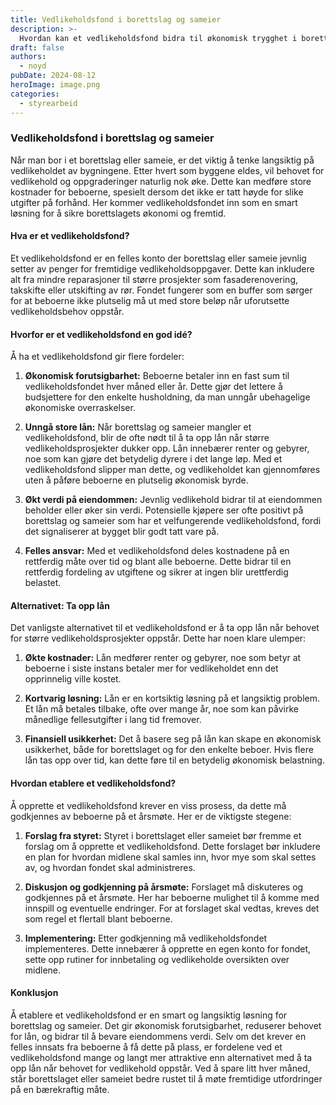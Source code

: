 ```yaml
---
title: Vedlikeholdsfond i borettslag og sameier
description: >-
  Hvordan kan et vedlikeholdsfond bidra til økonomisk trygghet i borettslag og sameier, og hvorfor er det et bedre alternativ enn å ta opp lån for vedlikeholdsprosjekter? Hva kreves for å opprette og vedlikeholde et vedlikeholdsfond?
draft: false
authors:
  - noyd
pubDate: 2024-08-12
heroImage: image.png
categories:
  - styrearbeid
---
```


### Vedlikeholdsfond i borettslag og sameier

Når man bor i et borettslag eller sameie, er det viktig å tenke langsiktig på vedlikeholdet av bygningene. Etter hvert som byggene eldes, vil behovet for vedlikehold og oppgraderinger naturlig nok øke. Dette kan medføre store kostnader for beboerne, spesielt dersom det ikke er tatt høyde for slike utgifter på forhånd. Her kommer vedlikeholdsfondet inn som en smart løsning for å sikre borettslagets økonomi og fremtid.

#### Hva er et vedlikeholdsfond?

Et vedlikeholdsfond er en felles konto der borettslag eller sameie jevnlig setter av penger for fremtidige vedlikeholdsoppgaver. Dette kan inkludere alt fra mindre reparasjoner til større prosjekter som fasaderenovering, takskifte eller utskifting av rør. Fondet fungerer som en buffer som sørger for at beboerne ikke plutselig må ut med store beløp når uforutsette vedlikeholdsbehov oppstår.

#### Hvorfor er et vedlikeholdsfond en god idé?

Å ha et vedlikeholdsfond gir flere fordeler:

1. **Økonomisk forutsigbarhet:** Beboerne betaler inn en fast sum til vedlikeholdsfondet hver måned eller år. Dette gjør det lettere å budsjettere for den enkelte husholdning, da man unngår ubehagelige økonomiske overraskelser.

2. **Unngå store lån:** Når borettslag og sameier mangler et vedlikeholdsfond, blir de ofte nødt til å ta opp lån når større vedlikeholdsprosjekter dukker opp. Lån innebærer renter og gebyrer, noe som kan gjøre det betydelig dyrere i det lange løp. Med et vedlikeholdsfond slipper man dette, og vedlikeholdet kan gjennomføres uten å påføre beboerne en plutselig økonomisk byrde.

3. **Økt verdi på eiendommen:** Jevnlig vedlikehold bidrar til at eiendommen beholder eller øker sin verdi. Potensielle kjøpere ser ofte positivt på borettslag og sameier som har et velfungerende vedlikeholdsfond, fordi det signaliserer at bygget blir godt tatt vare på.

4. **Felles ansvar:** Med et vedlikeholdsfond deles kostnadene på en rettferdig måte over tid og blant alle beboerne. Dette bidrar til en rettferdig fordeling av utgiftene og sikrer at ingen blir urettferdig belastet.

#### Alternativet: Ta opp lån

Det vanligste alternativet til et vedlikeholdsfond er å ta opp lån når behovet for større vedlikeholdsprosjekter oppstår. Dette har noen klare ulemper:

1. **Økte kostnader:** Lån medfører renter og gebyrer, noe som betyr at beboerne i siste instans betaler mer for vedlikeholdet enn det opprinnelig ville kostet.

2. **Kortvarig løsning:** Lån er en kortsiktig løsning på et langsiktig problem. Et lån må betales tilbake, ofte over mange år, noe som kan påvirke månedlige fellesutgifter i lang tid fremover.

3. **Finansiell usikkerhet:** Det å basere seg på lån kan skape en økonomisk usikkerhet, både for borettslaget og for den enkelte beboer. Hvis flere lån tas opp over tid, kan dette føre til en betydelig økonomisk belastning.

#### Hvordan etablere et vedlikeholdsfond?

Å opprette et vedlikeholdsfond krever en viss prosess, da dette må godkjennes av beboerne på et årsmøte. Her er de viktigste stegene:

1. **Forslag fra styret:** Styret i borettslaget eller sameiet bør fremme et forslag om å opprette et vedlikeholdsfond. Dette forslaget bør inkludere en plan for hvordan midlene skal samles inn, hvor mye som skal settes av, og hvordan fondet skal administreres.

2. **Diskusjon og godkjenning på årsmøte:** Forslaget må diskuteres og godkjennes på et årsmøte. Her har beboerne mulighet til å komme med innspill og eventuelle endringer. For at forslaget skal vedtas, kreves det som regel et flertall blant beboerne.

3. **Implementering:** Etter godkjenning må vedlikeholdsfondet implementeres. Dette innebærer å opprette en egen konto for fondet, sette opp rutiner for innbetaling og vedlikeholde oversikten over midlene.

#### Konklusjon

Å etablere et vedlikeholdsfond er en smart og langsiktig løsning for borettslag og sameier. Det gir økonomisk forutsigbarhet, reduserer behovet for lån, og bidrar til å bevare eiendommens verdi. Selv om det krever en felles innsats fra beboerne å få dette på plass, er fordelene ved et vedlikeholdsfond mange og langt mer attraktive enn alternativet med å ta opp lån når behovet for vedlikehold oppstår. Ved å spare litt hver måned, står borettslaget eller sameiet bedre rustet til å møte fremtidige utfordringer på en bærekraftig måte.

